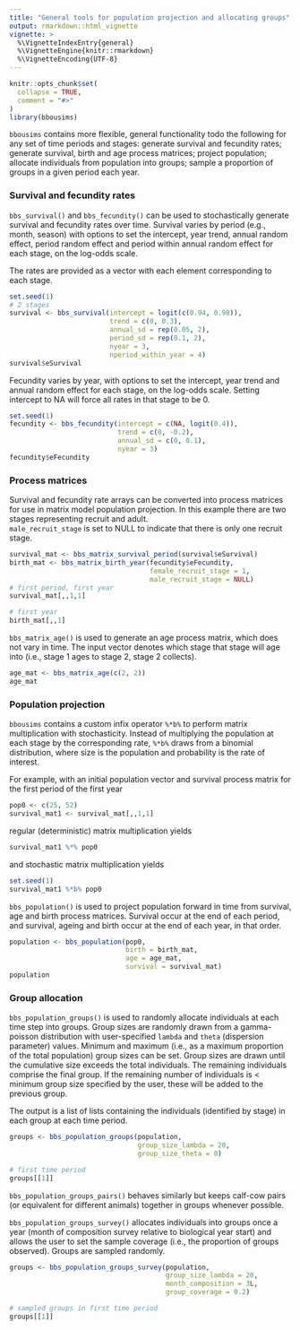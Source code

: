 ```yaml
---
title: "General tools for population projection and allocating groups"
output: rmarkdown::html_vignette
vignette: >
  %\VignetteIndexEntry{general}
  %\VignetteEngine{knitr::rmarkdown}
  %\VignetteEncoding{UTF-8}
---
```


```r
knitr::opts_chunk$set(
  collapse = TRUE,
  comment = "#>"
)
library(bbousims)
```

`bbousims` contains more flexible, general functionality todo the following for any set of time periods and stages: generate survival and fecundity rates; generate survival, birth and age process matrices; project population; allocate individuals from population into groups; sample a proportion of groups in a given period each year. 

### Survival and fecundity rates

`bbs_survival()` and `bbs_fecundity()` can be used to stochastically generate survival and fecundity rates over time. 
Survival varies by period (e.g., month, season) with options to set the intercept, year trend, annual random effect, period random effect and period within annual random effect for each stage, on the log-odds scale.  

The rates are provided as a vector with each element corresponding to each stage. 

```r
set.seed(1)
# 2 stages
survival <- bbs_survival(intercept = logit(c(0.94, 0.98)),
                         trend = c(0, 0.3),
                         annual_sd = rep(0.05, 2),
                         period_sd = rep(0.1, 2),
                         nyear = 3, 
                         nperiod_within_year = 4)
survival$eSurvival
```

Fecundity varies by year, with options to set the intercept, year trend and annual random effect for each stage, on the log-odds scale. Setting intercept to NA will force all rates in that stage to be 0. 

```r
set.seed(1)
fecundity <- bbs_fecundity(intercept = c(NA, logit(0.4)),
                           trend = c(0, -0.2),
                           annual_sd = c(0, 0.1),
                           nyear = 3)
fecundity$eFecundity
```
### Process matrices
Survival and fecundity rate arrays can be converted into process matrices for use in matrix model population projection. 
In this example there are two stages representing recruit and adult.  
`male_recruit_stage` is set to NULL to indicate that there is only one recruit stage. 

```r
survival_mat <- bbs_matrix_survival_period(survival$eSurvival)
birth_mat <- bbs_matrix_birth_year(fecundity$eFecundity,
                                   female_recruit_stage = 1, 
                                   male_recruit_stage = NULL)
# first period, first year
survival_mat[,,1,1]

# first year
birth_mat[,,1]
```

`bbs_matrix_age()` is used to generate an age process matrix, which does not vary in time. 
The input vector denotes which stage that stage will age into (i.e., stage 1 ages to stage 2, stage 2 collects).

```r
age_mat <- bbs_matrix_age(c(2, 2))
age_mat
```

### Population projection
`bbousims` contains a custom infix operator `%*b%` to perform matrix multiplication with stochasticity. Instead of multiplying the population at each stage by the corresponding rate, `%*b%` draws from a binomial distribution, where size is the population and probability is the rate of interest.  

For example, with an initial population vector and survival process matrix for the first period of the first year
```r
pop0 <- c(25, 52)
survival_mat1 <- survival_mat[,,1,1]
```

regular (deterministic) matrix multiplication yields

```r
survival_mat1 %*% pop0
```

and stochastic matrix multiplication yields 

```r
set.seed(1)
survival_mat1 %*b% pop0
```

`bbs_population()` is used to project population forward in time from survival, age and birth process matrices. Survival occur at the end of each period, and survival, ageing and birth occur at the end of each year, in that order. 

```r
population <- bbs_population(pop0, 
                             birth = birth_mat, 
                             age = age_mat, 
                             survival = survival_mat)
population
```

### Group allocation
`bbs_population_groups()` is used to randomly allocate individuals at each time step into groups. 
Group sizes are randomly drawn from a gamma-poisson distribution with user-specified `lambda` and `theta` (dispersion parameter) values. 
Minimum and maximum (i.e., as a maximum proportion of the total population) group sizes can be set. 
Group sizes are drawn until the cumulative size exceeds the total individuals. 
The remaining individuals comprise the final group. 
If the remaining number of individuals is < minimum group size specified by the user, these will be added to the previous group.  

The output is a list of lists containing the individuals (identified by stage) in each group at each time period. 

```r
groups <- bbs_population_groups(population, 
                                group_size_lambda = 20, 
                                group_size_theta = 0)

# first time period
groups[[1]]
```

`bbs_population_groups_pairs()` behaves similarly but keeps calf-cow pairs (or equivalent for different animals) together in groups whenever possible.  

`bbs_population_groups_survey()` allocates individuals into groups once a year (month of composition survey relative to biological year start) and allows the user to set the sample coverage (i.e., the proportion of groups observed). Groups are sampled randomly. 

```r
groups <- bbs_population_groups_survey(population, 
                                       group_size_lambda = 20, 
                                       month_composition = 3L, 
                                       group_coverage = 0.2)

# sampled groups in first time period
groups[[1]]
```